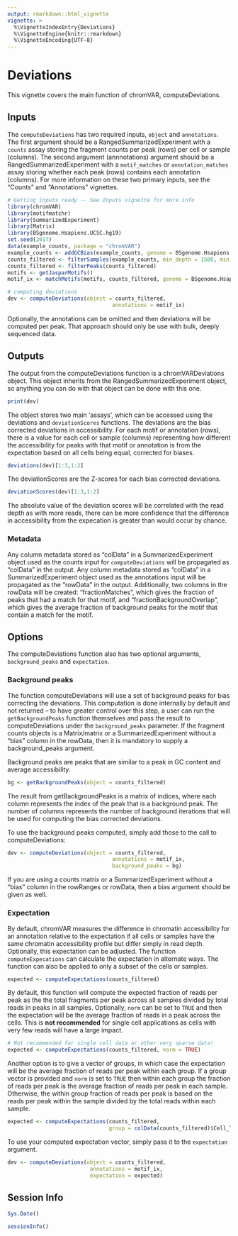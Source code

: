 ```yaml
---
output: rmarkdown::html_vignette
vignette: >
  %\VignetteIndexEntry{Deviations}
  %\VignetteEngine{knitr::rmarkdown}
  %\VignetteEncoding{UTF-8}
---
```


# Deviations

This vignette covers the main function of chromVAR, computeDeviations.

## Inputs

The `computeDeviations` has two required inputs, `object` and `annotations`. The first argument should be a RangedSummarizedExperiment with a `counts` assay storing the fragment counts per peak (rows) per cell or sample (columns). The second argument (annnotations)  argument should be a RangedSummarizedExperiment with a `motif_matches` or `annotation_matches` assay storing whether each peak (rows) contains each annotation (columns).  For more information on these two primary inputs, see the "Counts" and "Annotations" vignettes.

```r
# Getting inputs ready -- See Inputs vignette for more info
library(chromVAR)
library(motifmatchr)
library(SummarizedExperiment)
library(Matrix)
library(BSgenome.Hsapiens.UCSC.hg19)
set.seed(2017)
data(example_counts, package = "chromVAR")
example_counts <- addGCBias(example_counts, genome = BSgenome.Hsapiens.UCSC.hg19)
counts_filtered <- filterSamples(example_counts, min_depth = 1500, min_in_peaks = 0.15, shiny = FALSE)
counts_filtered <- filterPeaks(counts_filtered)
motifs <- getJasparMotifs()
motif_ix <- matchMotifs(motifs, counts_filtered, genome = BSgenome.Hsapiens.UCSC.hg19)

# computing deviations
dev <- computeDeviations(object = counts_filtered, 
                                 annotations = motif_ix)
```

Optionally, the annotations can be omitted and then deviations will be computed per peak.  That approach should only be use with bulk, deeply sequenced data.

## Outputs

The output from the computeDeviations function is a chromVARDeviations object. This object inherits from the RangedSummarizedExperiment object, so anything you can do with that object can be done with this one.  

```r
print(dev)
```

The object stores two main 'assays', which can be accessed using the deviations and `deviationScores` functions. The deviations are the bias corrected deviations in accessibility. For each motif or annotation (rows), there is a value for each cell or sample (columns) representing how different the accessibility for peaks with that motif or annotation is from the expectation based on all cells being equal, corrected for biases.   

```r
deviations(dev)[1:3,1:2]
```

The deviationScores are the Z-scores for each bias corrected deviations. 

```r
deviationScores(dev)[1:3,1:2]
```

The absolute value of the deviation scores will be correlated with the read depth as with more reads, there can be more confidence that the difference in accessibility from the expecation is greater than would occur by chance.

### Metadata

Any column metadata stored as "colData" in a SummarizedExperiment object used as the counts input for `computeDeviations` will be propagated as "colData" in the output.  Any column metadata stored as "colData" in a SummarizedExperiment object used as the annotations input will be propagated as the "rowData" in the output.  Additionally, two columns in the rowData will be created: "fractionMatches", which gives the fraction of peaks that had a match for that motif, and "fractionBackgroundOverlap", which gives the average fraction of background peaks for the motif that contain a match for the motif.  

## Options

The computeDeviations function also has two optional arguments, `background_peaks` and `expectation`.  

### Background peaks

The function computeDeviations will use a set of background peaks for bias correcting the deviations.  This computation is done internally by default and not returned -- to have greater control over this step, a user can run the `getBackgroundPeaks` function themselves and pass the result to computeDeviations under the `background_peaks` parameter. If the fragment counts objects is a Matrix/matrix or a SummarizedExperiment without a "bias" column in the rowData, then it is mandatory to supply a background_peaks argument.  

Background peaks are peaks that are similar to a peak in GC content and average accessibility.

```r
bg <- getBackgroundPeaks(object = counts_filtered)
```

The result from getBackgroundPeaks is a matrix of indices, where each column represents the index of the peak that is a background peak. The number of columns represents the number of background iterations that will be used for computing the bias corrected deviations.  

To use the background peaks computed, simply add those to the call to computeDeviations:

```r
dev <- computeDeviations(object = counts_filtered, 
                                 annotations = motif_ix, 
                                 background_peaks = bg)
```

If you are using a counts matrix or a SummarizedExperiment without a "bias" column in the rowRanges or rowData, then a bias argument should be given as well.  

### Expectation

By default, chromVAR measures the difference in chromatin accessibility for an annotation relative to the expectation if all cells or samples have the same chromatin accessibility profile but differ simply in read depth. Optionally, this expectation can be adjusted. The function `computeExpecations` can calculate the expectation in alternate ways. The function can also be applied to only a subset of the cells or samples.  

```r
expected <- computeExpectations(counts_filtered) 
```

By default, this function will compute the expected fraction of reads per peak as the the total fragments per peak across all samples divided by total reads in peaks in all samples. Optionally, `norm` can be set to `TRUE` and then the expectation will be the average fraction of reads in a peak across the cells. This is **not recommended** for single cell applications as cells with very few reads will have a large impact. 

```r
# Not recommended for single cell data or other very sparse data!
expected <- computeExpectations(counts_filtered, norm = TRUE) 
```

Another option is to give a vector of groups, in which case the expectation will be the average fraction of reads per peak within each group. If a group vector is provided and `norm` is set to `TRUE` then within each group the fraction of reads per peak is the average fraction of reads per peak in each sample. Otherwise, the within group fraction of reads per peak is based on the reads per peak within the sample divided by the total reads within each sample.

```r
expected <- computeExpectations(counts_filtered, 
                                group = colData(counts_filtered)$Cell_Type) 
```

To use your computed expectation vector, simply pass it to the `expectation` argument.

```r
dev <- computeDeviations(object = counts_filtered, 
                          annotations = motif_ix, 
                          expectation = expected)
```

## Session Info

```r
Sys.Date()
```

```r
sessionInfo()
```

